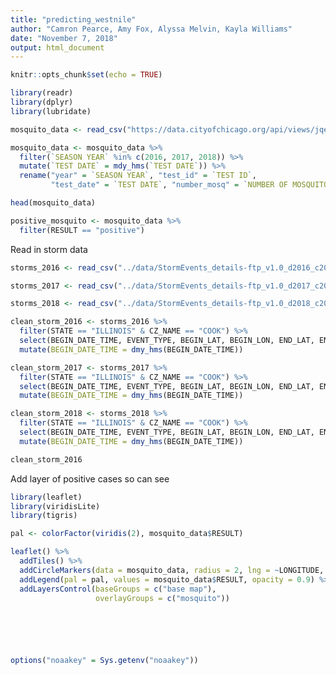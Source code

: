 ```yaml
---
title: "predicting_westnile"
author: "Camron Pearce, Amy Fox, Alyssa Melvin, Kayla Williams"
date: "November 7, 2018"
output: html_document
---
```


```r
knitr::opts_chunk$set(echo = TRUE)
```



```r

library(readr)
library(dplyr)
library(lubridate)


```

```r
mosquito_data <- read_csv("https://data.cityofchicago.org/api/views/jqe8-8r6s/rows.csv?accessType=DOWNLOAD") 

mosquito_data <- mosquito_data %>%
  filter(`SEASON YEAR` %in% c(2016, 2017, 2018)) %>%
  mutate(`TEST DATE` = mdy_hms(`TEST DATE`)) %>% 
  rename("year" = `SEASON YEAR`, "test_id" = `TEST ID`, 
         "test_date" = `TEST DATE`, "number_mosq" = `NUMBER OF MOSQUITOES`)

head(mosquito_data)

positive_mosquito <- mosquito_data %>%
  filter(RESULT == "positive")

```

Read in storm data
```r
storms_2016 <- read_csv("../data/StormEvents_details-ftp_v1.0_d2016_c20180718.csv") 

storms_2017 <- read_csv("../data/StormEvents_details-ftp_v1.0_d2017_c20181017.csv")

storms_2018 <- read_csv("../data/StormEvents_details-ftp_v1.0_d2018_c20181017.csv")

clean_storm_2016 <- storms_2016 %>%
  filter(STATE == "ILLINOIS" & CZ_NAME == "COOK") %>%
  select(BEGIN_DATE_TIME, EVENT_TYPE, BEGIN_LAT, BEGIN_LON, END_LAT, END_LON)%>%
  mutate(BEGIN_DATE_TIME = dmy_hms(BEGIN_DATE_TIME))

clean_storm_2017 <- storms_2017 %>%
  filter(STATE == "ILLINOIS" & CZ_NAME == "COOK") %>%
  select(BEGIN_DATE_TIME, EVENT_TYPE, BEGIN_LAT, BEGIN_LON, END_LAT, END_LON)%>%
  mutate(BEGIN_DATE_TIME = dmy_hms(BEGIN_DATE_TIME))

clean_storm_2018 <- storms_2018 %>%
  filter(STATE == "ILLINOIS" & CZ_NAME == "COOK") %>%
  select(BEGIN_DATE_TIME, EVENT_TYPE, BEGIN_LAT, BEGIN_LON, END_LAT, END_LON) %>%
  mutate(BEGIN_DATE_TIME = dmy_hms(BEGIN_DATE_TIME))

clean_storm_2016
```

Add layer of positive cases so can see 
```r
library(leaflet)
library(viridisLite)
library(tigris)

pal <- colorFactor(viridis(2), mosquito_data$RESULT)

leaflet() %>%
  addTiles() %>%
  addCircleMarkers(data = mosquito_data, radius = 2, lng = ~LONGITUDE, lat = ~LATITUDE, color = pal(mosquito_data$RESULT), opacity = 0.9, group = "mosquito") %>%
  addLegend(pal = pal, values = mosquito_data$RESULT, opacity = 0.9) %>%
  addLayersControl(baseGroups = c("base map"),
                   overlayGroups = c("mosquito"))




  
```


```r

options("noaakey" = Sys.getenv("noaakey"))

```

